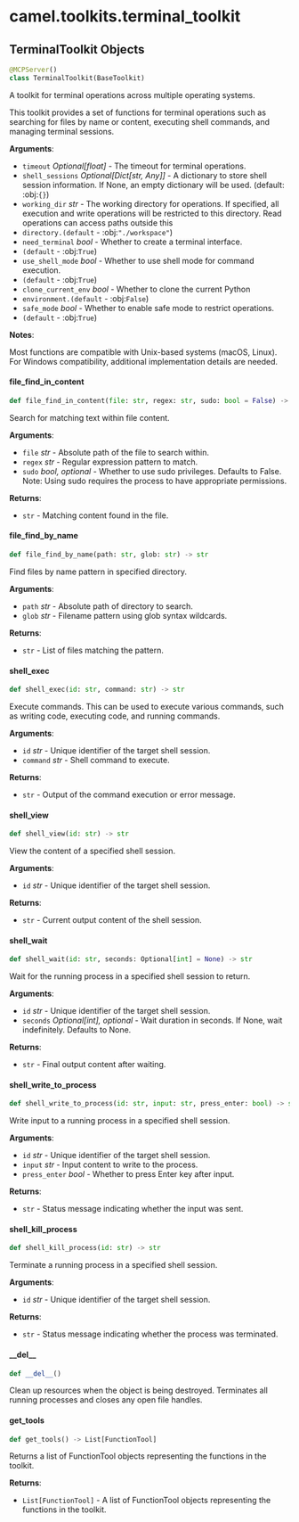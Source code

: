 <a id="camel.toolkits.terminal_toolkit"></a>

# camel.toolkits.terminal\_toolkit

<a id="camel.toolkits.terminal_toolkit.TerminalToolkit"></a>

## TerminalToolkit Objects

```python
@MCPServer()
class TerminalToolkit(BaseToolkit)
```

A toolkit for terminal operations across multiple operating systems.

This toolkit provides a set of functions for terminal operations such as
searching for files by name or content, executing shell commands, and
managing terminal sessions.

**Arguments**:

- `timeout` _Optional[float]_ - The timeout for terminal operations.
- `shell_sessions` _Optional[Dict[str, Any]]_ - A dictionary to store
  shell session information. If None, an empty dictionary will be
  used. (default: :obj:`{}`)
- `working_dir` _str_ - The working directory for operations.
  If specified, all execution and write operations will be restricted
  to this directory. Read operations can access paths outside this
- `directory.(default` - :obj:`"./workspace"`)
- `need_terminal` _bool_ - Whether to create a terminal interface.
- `(default` - :obj:`True`)
- `use_shell_mode` _bool_ - Whether to use shell mode for command execution.
- `(default` - :obj:`True`)
- `clone_current_env` _bool_ - Whether to clone the current Python
- `environment.(default` - :obj:`False`)
- `safe_mode` _bool_ - Whether to enable safe mode to restrict operations.
- `(default` - :obj:`True`)
  

**Notes**:

  Most functions are compatible with Unix-based systems (macOS, Linux).
  For Windows compatibility, additional implementation details are
  needed.

<a id="camel.toolkits.terminal_toolkit.TerminalToolkit.file_find_in_content"></a>

#### file\_find\_in\_content

```python
def file_find_in_content(file: str, regex: str, sudo: bool = False) -> str
```

Search for matching text within file content.

**Arguments**:

- `file` _str_ - Absolute path of the file to search within.
- `regex` _str_ - Regular expression pattern to match.
- `sudo` _bool, optional_ - Whether to use sudo privileges. Defaults to
  False. Note: Using sudo requires the process to have
  appropriate permissions.
  

**Returns**:

- `str` - Matching content found in the file.

<a id="camel.toolkits.terminal_toolkit.TerminalToolkit.file_find_by_name"></a>

#### file\_find\_by\_name

```python
def file_find_by_name(path: str, glob: str) -> str
```

Find files by name pattern in specified directory.

**Arguments**:

- `path` _str_ - Absolute path of directory to search.
- `glob` _str_ - Filename pattern using glob syntax wildcards.
  

**Returns**:

- `str` - List of files matching the pattern.

<a id="camel.toolkits.terminal_toolkit.TerminalToolkit.shell_exec"></a>

#### shell\_exec

```python
def shell_exec(id: str, command: str) -> str
```

Execute commands. This can be used to execute various commands,
such as writing code, executing code, and running commands.

**Arguments**:

- `id` _str_ - Unique identifier of the target shell session.
- `command` _str_ - Shell command to execute.
  

**Returns**:

- `str` - Output of the command execution or error message.

<a id="camel.toolkits.terminal_toolkit.TerminalToolkit.shell_view"></a>

#### shell\_view

```python
def shell_view(id: str) -> str
```

View the content of a specified shell session.

**Arguments**:

- `id` _str_ - Unique identifier of the target shell session.
  

**Returns**:

- `str` - Current output content of the shell session.

<a id="camel.toolkits.terminal_toolkit.TerminalToolkit.shell_wait"></a>

#### shell\_wait

```python
def shell_wait(id: str, seconds: Optional[int] = None) -> str
```

Wait for the running process in a specified shell session to
return.

**Arguments**:

- `id` _str_ - Unique identifier of the target shell session.
- `seconds` _Optional[int], optional_ - Wait duration in seconds.
  If None, wait indefinitely. Defaults to None.
  

**Returns**:

- `str` - Final output content after waiting.

<a id="camel.toolkits.terminal_toolkit.TerminalToolkit.shell_write_to_process"></a>

#### shell\_write\_to\_process

```python
def shell_write_to_process(id: str, input: str, press_enter: bool) -> str
```

Write input to a running process in a specified shell session.

**Arguments**:

- `id` _str_ - Unique identifier of the target shell session.
- `input` _str_ - Input content to write to the process.
- `press_enter` _bool_ - Whether to press Enter key after input.
  

**Returns**:

- `str` - Status message indicating whether the input was sent.

<a id="camel.toolkits.terminal_toolkit.TerminalToolkit.shell_kill_process"></a>

#### shell\_kill\_process

```python
def shell_kill_process(id: str) -> str
```

Terminate a running process in a specified shell session.

**Arguments**:

- `id` _str_ - Unique identifier of the target shell session.
  

**Returns**:

- `str` - Status message indicating whether the process was terminated.

<a id="camel.toolkits.terminal_toolkit.TerminalToolkit.__del__"></a>

#### \_\_del\_\_

```python
def __del__()
```

Clean up resources when the object is being destroyed.
Terminates all running processes and closes any open file handles.

<a id="camel.toolkits.terminal_toolkit.TerminalToolkit.get_tools"></a>

#### get\_tools

```python
def get_tools() -> List[FunctionTool]
```

Returns a list of FunctionTool objects representing the functions
in the toolkit.

**Returns**:

- `List[FunctionTool]` - A list of FunctionTool objects representing the
  functions in the toolkit.

